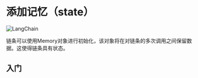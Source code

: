 # 添加记忆（state）

![LangChain](https://pica.zhimg.com/50/v2-56e8bbb52aa271012541c1fe1ceb11a2_r.gif 'LangChain中文网')


链条可以使用Memory对象进行初始化，该对象将在对链条的多次调用之间保留数据。这使得链条具有状态。

## 入门


<GetStarted/>

